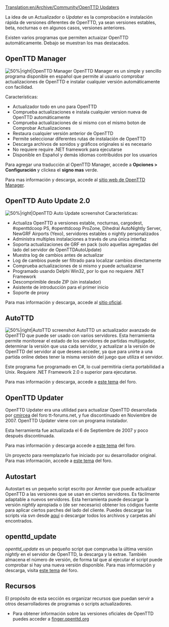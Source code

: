 [[Translation:en/Archive/Community/OpenTTD Updaters]]

La idea de un Actualizador o ''Updater'' es la comprobación e instalación rápida de versiones diferentes de OpenTTD, ya sean versiones estables, beta, nocturnas o en algunos casos, versiones anteriores.

Existen varios programas que permiten actuaizar OpenTTD automáticamente. Debajo se muestran los mas destacados.

== OpenTTD Manager ==
[[File:es/Openttd manager 103.png|thumb|alt=OpenTTD Manager|50%|right|OpenTTD Manager]]
OpenTTD Manager es un simple y sencillo programa disponible en español que permite al usuario comprobar actualizaciones de OpenTTD e instalar cualquier versión automáticamente con facilidad.

Características:
* Actualizador todo en uno para OpenTTD
* Comprueba actualizaciones e instala cualquier version nueva de OpenTTD automáticamente
* Comprueba actualizaciones de si mismo con el mismo boton de Comprobar Actualizaciones
* Restaura cualquier versión anterior de OpenTTD
* Permite seleccionar diferentes rutas de instalación de OpenTTD
* Descarga archivos de sonidos y gráficos originales si es necesario
* No requiere require .NET framework para ejecutarse
* Disponible en Español y demás idiomas contribuidos por los usuarios

Para agregar una traducción al OpenTTD Manager, accede a '''Opciones > Configuración''' y clickea el '''signo mas''' verde.

Para mas información y descarga, accede al [http://www.andreszsogon.com/openttd-manager/ sitio web de OpenTTD Manager].

== OpenTTD Auto Update 2.0 ==
[[File:en/Ottd auto update 20a1.png|thumb|alt=OpenTTD Auto Update|50%|right|OpenTTD Auto Update screenshot]] 
Características:
* Actualiza OpenTTD a versiones estable, nocturnas, cargodest, #openttdcoop PS, #openttdcoop ProZone, Dihedral AutoNightly Server, NewGRF Airports (Yexo), servidores estables o nightly personalizados
* Administra multiples instalaciones a través de una única interfaz
* Soporta actualizaciones de GRF en pack (solo aquellas agregadas del lado del servidor de OpenTTDAutoUpdate)
* Muestra log de cambios antes de actualizar
* Log de cambios puede ser filtrado para localizar cambios directamente
* Comprueba actualizaciones de si mismo y puede actualizarse
* Programado usando Delphi Win32, por lo que no requiere .NET Framework
* Descomprimible desde ZIP (sin instalador)
* Asistente de introducción para el primer inicio
* Soporte de proxy

Para mas información y descarga, accede al [http://users.tt-forums.net/ottdau/ sitio oficial].

== AutoTTD ==
[[File:en/Autottd.png|thumb|alt=AutoTTD|50%|right|AutoTTD screenshot]] 
AutoTTD un actualizador avanzado de OpenTTD que puede ser usado con varios servidores. Esta herramienta permite monitorear el estado de los servidores de partidas multijugador, determinar la versión que usa cada servidor, y actualizar a la versión de OpenTTD del servidor al que desees acceder, ya que para unirte a una partida online debes tener la misma versión del juego que utiliza el servidor.

Este programa fue programado en C#, lo cual permitiria cierta portabilidad a Unix. Requiere .NET Framework 2.0 o superior para ejecutarse.

Para mas información y descarga, accede a [http://www.tt-forums.net/viewtopic.php?f=29&t=43252 este tema] del foro.

== OpenTTD Updater ==
OpenTTD Updater era una utilidad para actualizar OpenTTD desarrollada por [http://www.tt-forums.net/ucp.php?i=pm&mode=compose&action=quotepost&p=608777 cmircea] del foro tt-forums.net, y fue discontinuado en Noviembre de 2007.
OpenTTD Updater viene con un programa instalador. 

Esta herramienta fue actualizada el 6 de Septiembre de 2007 y poco después discontinuada.

Para mas información y descarga accede a [http://www.tt-forums.net/viewtopic.php?p=608777 este tema] del foro.

Un proyecto para reemplazarlo fue iniciado por su desarrollador original. Para mas información, accede a [http://www.tt-forums.net/viewtopic.php?p=809662#p809662 este tema] del foro.

== Autostart ==
Autostart es un pequeño script escrito por Ammler que puede actualizar OpenTTD a las versiones que se usan en ciertos servidores. Es fácilmente adaptable a nuevos servidores. Esta herramienta puede descargar la versión ''nightly'' apropiada o (de ser necesario) obtener los códigos fuente para aplicar ciertos parches del lado del cliente. Puedes descargar los scripts via svn desde [http://svn.openttdcoop.org/tools/autostart aquí] o descargar todos los archivos y carpetas ahí encontrados.

== openttd_update ==
''openttd_update'' es un pequeño script que comprueba la última versión ''nightly'' en el servidor de OpenTTD, la descarga y la extrae. También almacena el número de versión, de forma tal que al ejecutar el script puede comprobar si hay una nueva versión disponible.
Para mas información y descarga, visita [http://www.tt-forums.net/viewtopic.php?f=29&t=49672 este tema] del foro.

== Recursos ==
El propósito de esta sección es organizar recursos que puedan servir a otros desarrolladores de programas o scripts actualizadores.

* Para obtener información sobre las versiones oficiales de OpenTTD puedes acceder a [http://finger.openttd.org finger.openttd.org]